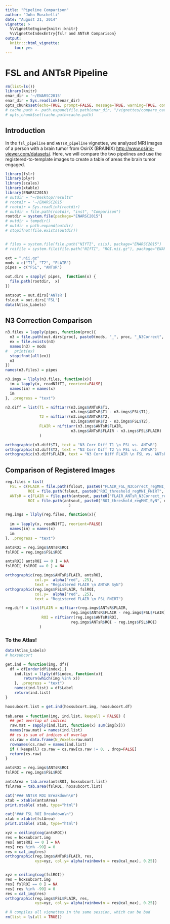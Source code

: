 ```yaml
---
title: "Pipeline Comparison"
author: "John Muschelli"
date: "August 21, 2014"
vignette: >
  %\VignetteEngine{knitr::knitr}
  %\VignetteIndexEntry{fslr and ANTsR Comparison}
output:
  knitr:::html_vignette:
    toc: yes
---
```


# FSL and ANTsR Pipeline


```r
rm(list=ls())
library(knitr)
enar_dir = '~/ENARSC2015'
enar_dir = Sys.readlink(enar_dir)
opts_chunk$set(echo=TRUE, prompt=FALSE, message=TRUE, warning=TRUE, comment="")
# cache.path <- path.expand(file.path(enar_dir, "/vignettes/compare_cache/"))
# opts_chunk$set(cache.path=cache.path)
```


## Introduction

In the `fsl_pipeline` and `ANTsR_pipeline` vignettes, we analyzed MRI images of a person with a brain tumor from OsiriX (BRAINIX) [http://www.osirix-viewer.com/datasets/](http://www.osirix-viewer.com/datasets/).  Here, we will compare the two pipelines and use the registered-to-template images to create a table of areas the brain tumor engaged.

```r
library(fslr)
library(plyr)
library(scales)
library(xtable)
library(ENARSC2015)
# outdir = "~/Desktop/results"
# rootdir = '~/ENARSC2015'
# rootdir = Sys.readlink(rootdir)
# outdir = file.path(rootdir, "inst", "Comparison")
rootdir = system.file(package="ENARSC2015")
# outdir = tempdir()
# outdir = path.expand(outdir)
# stopifnot(file.exists(outdir))


# files = system.file(file.path("NIfTI", niis), package="ENARSC2015")
# roifile = system.file(file.path("NIfTI", "ROI.nii.gz"), package="ENARSC2015")

ext = ".nii.gz"
mods = c("T1", "T2", "FLAIR")
pipes = c("FSL", "ANTsR")

out.dirs = sapply( pipes,  function(x) {
  file.path(rootdir,  x)
})

antsout = out.dirs['ANTsR']
fslout = out.dirs['FSL']
data(Atlas_Labels)
```

## N3 Correction Comparison

```r
n3.files = lapply(pipes, function(proc){
  n3 = file.path(out.dirs[proc], paste0(mods, "_", proc, "_N3Correct", ext))
  ex = file.exists(n3)
  names(n3) = mods
#   print(ex)
  stopifnot(all(ex))  
  n3
})
names(n3.files) = pipes

n3.imgs = llply(n3.files, function(x){
  im = lapply(x, readNIfTI, reorient=FALSE)
  names(im) = names(x)
  im
}, .progress = "text")

n3.diff = list(T1 = niftiarr(n3.imgs$ANTsR$T1, 
                             n3.imgs$ANTsR$T1 - n3.imgs$FSL$T1),
               T2 = niftiarr(n3.imgs$ANTsR$T2, 
                             n3.imgs$ANTsR$T2 - n3.imgs$FSL$T2),
               FLAIR = niftiarr(n3.imgs$ANTsR$FLAIR, 
                             n3.imgs$ANTsR$FLAIR - n3.imgs$FSL$FLAIR)
               )

```

```r
orthographic(n3.diff$T1, text = "N3 Corr Diff T1 \n FSL vs. ANTsR")
orthographic(n3.diff$T2, text = "N3 Corr Diff T2 \n FSL vs. ANTsR")
orthographic(n3.diff$FLAIR, text = "N3 Corr Diff FLAIR \n FSL vs. ANTsR")
```

## Comparison of Registered Images



```r
reg.files = list(
  FSL = c(FLAIR = file.path(fslout, paste0("FLAIR_FSL_N3Correct_regMNI_FNIRT", ext)), 
          ROI = file.path(fslout, paste0("ROI_threshold_regMNI_FNIRT", ext))),
  ANTsR = c(FLAIR = file.path(antsout, paste0("FLAIR_ANTsR_N3Correct_regMNI_SyN", ext)), 
          ROI = file.path(antsout, paste0("ROI_threshold_regMNI_SyN", ext)))
                            )

reg.imgs = llply(reg.files, function(x){
  
  im = lapply(x, readNIfTI, reorient=FALSE)
  names(im) = names(x)
  im
}, .progress = "text")

```


```r

antsROI = reg.imgs$ANTsR$ROI
fslROI = reg.imgs$FSL$ROI

antsROI[ antsROI == 0 ] = NA
fslROI[ fslROI == 0 ] = NA

orthographic(reg.imgs$ANTsR$FLAIR, antsROI,
             col.y=  alpha("red", .25),
             text = "Registered FLAIR \n ANTsR SyN")
orthographic(reg.imgs$FSL$FLAIR, fslROI,
             col.y=  alpha("red", .25),             
             text = "Registered FLAIR \n FSL FNIRT")

reg.diff = list(FLAIR = niftiarr(reg.imgs$ANTsR$FLAIR, 
                             reg.imgs$ANTsR$FLAIR - reg.imgs$FSL$FLAIR),
                ROI = niftiarr(reg.imgs$ANTsR$ROI, 
                             reg.imgs$ANTsR$ROI - reg.imgs$FSL$ROI)
               )
```


### To the Atlas!

```r

data(Atlas_Labels)
# hoxsubcort

get.ind = function(img, df){
  df = df[order(df$index),]
	ind.list = llply(df$index, function(x){
		return(which(img %in% x))
	}, .progress = "text")
	names(ind.list) = df$Label
	return(ind.list)
}

hoxsubcort.list = get.ind(hoxsubcort.img, hoxsubcort.df)
  
tab.area = function(img, ind.list, keepall = FALSE) {
  ## get overlap of indices
  raw.mat = sapply(ind.list, function(x) sum(img[x]))
  names(raw.mat) = names(ind.list)
  ## cs is sum of indices of overlap
  cs.raw = data.frame(N_Voxels=raw.mat) 
  rownames(cs.raw) = names(ind.list)
  if (!keepall) cs.raw = cs.raw[cs.raw != 0, , drop=FALSE]
  return(cs.raw)
}

antsROI = reg.imgs$ANTsR$ROI
fslROI = reg.imgs$FSL$ROI

antsArea = tab.area(antsROI, hoxsubcort.list)
fslArea = tab.area(fslROI, hoxsubcort.list)

```

```r
cat("### ANTsR ROI Breakdown\n")
xtab = xtable(antsArea)
print.xtable( xtab, type="html")

cat("### FSL ROI Breakdown\n")
xtab = xtable(fslArea)
print.xtable( xtab, type="html")

```


```r
xyz = ceiling(cog(antsROI))
res = hoxsubcort.img
res[ antsROI == 0 ] = NA
res[ res %in% -99] = 0
res = cal_img(res)
orthographic(reg.imgs$ANTsR$FLAIR, res, 
             xyz=xyz, col.y= alpha(rainbow(n = res@cal_max), 0.25))


xyz = ceiling(cog(fslROI))
res = hoxsubcort.img
res[ fslROI == 0 ] = NA
res[ res %in% -99] = 0
res = cal_img(res)
orthographic(reg.imgs$FSL$FLAIR, res, 
             xyz=xyz, col.y= alpha(rainbow(n = res@cal_max), 0.25))
```

```r
# R compiles all vignettes in the same session, which can be bad
rm(list = ls(all = TRUE))
```